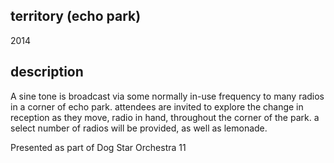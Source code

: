 <Cover
  src="https://awave.press/thumb.jpg"
  alt=""
  caption=""
/>

## territory (echo park)
2014

<Vimeo src="https://player.vimeo.com/video/137990881" width="640" height="360" />

## description

A sine tone is broadcast via some normally in-use frequency to many radios in a corner of echo park. attendees are invited to explore the change in reception as they move, radio in hand, throughout the corner of the park. a select number of radios will be provided, as well as lemonade.

Presented as part of Dog Star Orchestra 11
